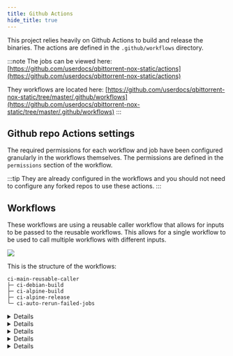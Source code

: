 ```yaml
---
title: Github Actions
hide_title: true
---
```



This project relies heavily on Github Actions to build and release the binaries. The actions are defined in the `.github/workflows` directory.

:::note
The jobs can be viewed here: [https://github.com/userdocs/qbittorrent-nox-static/actions](https://github.com/userdocs/qbittorrent-nox-static/actions)

They workflows are located here: [https://github.com/userdocs/qbittorrent-nox-static/tree/master/.github/workflows](https://github.com/userdocs/qbittorrent-nox-static/tree/master/.github/workflows)
:::

## Github repo Actions settings

The required permissions for each workflow and job have been configured granularly in the workflows themselves. The permissions are defined in the `permissions` section of the workflow.

:::tip
They are already configured in the workflows and you should not need to configure any forked repos to use these actions.
:::

## Workflows

These workflows are using a reusable caller workflow that allows for inputs to be passed to the reusable workflows. This allows for a single workflow to be used to call multiple workflows with different inputs.

![](/qbittorrent-nox-static/docs_images/reusable_workflow_inputs.png)

This is the structure of the workflows:

```
ci-main-reusable-caller
├─ ci-debian-build
├─ ci-alpine-build
├─ ci-alpine-release
└─ ci-auto-rerun-failed-jobs
```

<Details summary="ci-main-reusable-caller">
The primary reusable caller workflow
<GithubActions id="ci_main_reusable_caller" />
</Details>

<Details summary="ci-debian-build">
The debian build workflow
<GithubActions id="ci_debian_build" />
</Details>

<Details summary="ci-alpine-build">
The alpine build workflow
<GithubActions id="ci_alpine_build" />
</Details>

<Details summary="ci-alpine-release">
The alpine release workflow
<GithubActions id="ci_alpine_release" />
</Details>

<Details summary="ci-auto-rerun-failed-jobs-action">
This workflow automatically reruns any failed jobs. Mostly targeted for the release jobs to ensure the release is created.
<GithubActions id="ci_auto_rerun_failed_jobs_action" />
</Details>

